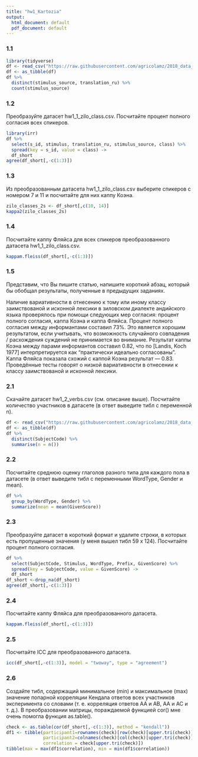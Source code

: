 ```yaml
---
title: "hw1_Kartozia"
output:
  html_document: default
  pdf_document: default
---
```

### 1.1
``` r
library(tidyverse)
df <- read_csv("https://raw.githubusercontent.com/agricolamz/2018_data_analysis_for_linguists/master/data/students/kartozia/hw1_agreement/hw1_1_zilo_class.csv", col_names = TRUE)
df <- as_tibble(df)
df %>%
  distinct(stimulus_source, translation_ru) %>% 
  count(stimulus_source)
```
### 1.2
Преобразуйте датасет hw1_1_zilo_class.csv. Посчитайте процент полного согласия всех спикеров.
``` r
library(irr)
df %>% 
  select(s_id, stimulus, translation_ru, stimulus_source, class) %>% 
  spread(key = s_id, value = class) ->
  df_short
agree(df_short[,-c(1:3)])
```
### 1.3
Из преобразованным датасета hw1_1_zilo_class.csv выберите спикеров с номером 7 и 11 и посчитайте для них каппу Коэна.
``` r
zilo_classes_2s <- df_short[,c(10, 14)]
kappa2(zilo_classes_2s)
```
### 1.4
Посчитайте каппу Фляйса для всех спикеров преобразованного датасета hw1_1_zilo_class.csv.
``` r
kappam.fleiss(df_short[,-c(1:3)])
```
### 1.5
Представим, что Вы пишите статью, напишите короткий абзац, который бы обобщал результаты, полученные в предыдущих заданиях.

  Наличие вариативности в отнесению к тому или иному классу заимствованой и исконной лексики в зиловском диалекте андийского языка проверялось при помощи следующих мер согласия: процент полного согласия, каппа Коэна и каппа Фляйса. Процент полного согласия между информантами составил 73%. Это является хорошим результатом, если учитывать, что возможность случайного совпадения / расхождения суждений не принимается во внимание. Результат каппы Коэна между парами информантов составил 0.82, что по [Landis, Koch 1977] интерпретируется как "практически идеально согласованы". Каппа Фляйса показала схожий с каппой Коэна результат — 0.83. Проведённые тесты говорят о низкой вариативности в отнесении к классу заимствованой и исконной лексики.

### 2.1
Скачайте датасет hw1_2_verbs.csv (см. описание выше). Посчитайте количество участников в датасете (в ответ выведите тибл с переменной n).
``` r
df <- read_csv("https://raw.githubusercontent.com/agricolamz/2018_data_analysis_for_linguists/master/data/students/kartozia/hw1_agreement/hw1_2_verbs.csv", col_names = TRUE)
df <- as_tibble(df)
df %>%
  distinct(SubjectCode) %>%
  summarise(n = n())
```
### 2.2
Посчитайте среднюю оценку глаголов разного типа для каждого пола в датасете (в ответ выведите тибл с переменными WordType, Gender и mean).
``` r
df %>%
  group_by(WordType, Gender) %>% 
  summarize(mean = mean(GivenScore))
```
### 2.3
Преобразуйте датасет в короткий формат и удалите строки, в которых есть пропущенные значения (у меня вышел тибл 59 x 124). Посчитайте процент полного согласия.
``` r
df %>% 
  select(SubjectCode, Stimulus, WordType, Prefix, GivenScore) %>% 
  spread(key = SubjectCode, value = GivenScore) ->
  df_short
df_short <-drop_na(df_short)
agree(df_short[,-c(1:3)])
```
### 2.4
Посчитайте каппу Фляйса для преобразованного датасета.
``` r
kappam.fleiss(df_short[,-c(1:3)])
```
### 2.5
Посчитайте ICC для преобразованного датасета.
``` r
icc(df_short[,-c(1:3)], model = "twoway", type = "agreement")
```
### 2.6
Создайте тибл, содержащий минимальное (min) и максимальное (max) значение попарной корреляции Кендала ответов всех участников эксперимента со словами (т. е. корреляция ответов АА и AB, AA и AC и т. д.). В преобразовании матрицы, пораждаемой функцией cor() мне очень помогла функция as.table().
``` r
check <- as.table(cor(df_short[,-c(1:3)], method = "kendall"))
df1 <- tibble(participant1=rownames(check)[row(check)[upper.tri(check)]], 
              participant2=colnames(check)[col(check)[upper.tri(check)]],
              correlation = check[upper.tri(check)])
tibble(max = max(df1$correlation), min = min(df1$correlation))
```